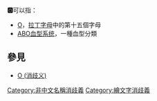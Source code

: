 '''🅾'''可以指：
* [[O|O]]，[[拉丁字母|拉丁字母]]中的第十五個字母
* [[ABO血型系统|ABO血型系统]]，一種血型分類

== 參見 ==
* [[O_(消歧义)|O (消歧义)]]

{{disambig}}
[[Category:非中文名稱消歧義|Category:非中文名稱消歧義]]
[[Category:繪文字消歧義|Category:繪文字消歧義]]